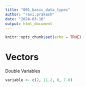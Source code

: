 ```yaml
---
title: "001_basic_data_types"
author: "ravi.prakash"
date: "2024-03-16"
output: html_document
---
```


```r
knitr::opts_chunk$set(echo = TRUE)
```

# Vectors

Double Variables

```r
variable <- c(2, 11.2, 0, 7.0)
```
